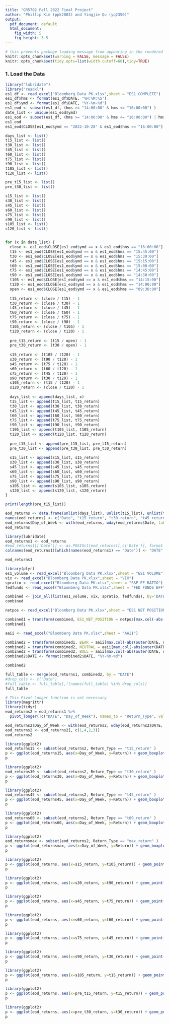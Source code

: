 ```yaml
---
title: "GR5702 Fall 2022 Final Project"
author: "Phillip Kim (ppk2003) and Yingjie Qu (yq2350)"
output:
  pdf_document: default
  html_document:
    fig_width: 5
    fig_height: 3.5
---
```



```r
# this prevents package loading message from appearing in the rendered version of your problem set
knitr::opts_chunk$set(warning = FALSE, message = FALSE)
knitr::opts_chunk$set(tidy.opts=list(width.cutoff=60),tidy=TRUE)
```

### 1. Load the Data


```r
library("lubridate")
library("readxl")
es1_df <- read_excel("Bloomberg Data PK.xlsx",sheet = "ES1 COMPLETE")
es1_df$hms <- format(es1_df$DATE, "%H:%M:%S")
es1_df$ymd <- format(es1_df$DATE, "%Y-%m-%d")
es1_eod <- subset(es1_df, (hms >= "14:00:00" & hms <= "16:00:00") )
date_list <- unique(es1_eod$ymd)
es1_eod <- subset(es1_df, (hms >= "14:00:00" & hms <= "16:00:00") | hms == "09:30:00")
es1_eod
es1_eod$CLOSE[es1_eod$ymd == "2022-10-28" & es1_eod$hms == "16:00:00"]
```
```r
days_list <- list()
t15_list <- list()
t30_list <- list()
t45_list <- list()
t60_list <- list()
t75_list <- list()
t90_list <- list()
t105_list <- list()
t120_list <- list()

pre_t15_list <- list()
pre_t30_list <- list()

s15_list <- list()
s30_list <- list()
s45_list <- list()
s60_list <- list()
s75_list <- list()
s90_list <- list()
s105_list <- list()
s120_list <- list()


for (x in date_list) {
  close <- es1_eod$CLOSE[es1_eod$ymd == x & es1_eod$hms == "16:00:00"]
  t15 <- es1_eod$CLOSE[es1_eod$ymd == x & es1_eod$hms == "15:45:00"]
  t30 <- es1_eod$CLOSE[es1_eod$ymd == x & es1_eod$hms == "15:30:00"]
  t45 <- es1_eod$CLOSE[es1_eod$ymd == x & es1_eod$hms == "15:15:00"]
  t60 <- es1_eod$CLOSE[es1_eod$ymd == x & es1_eod$hms == "15:00:00"]
  t75 <- es1_eod$CLOSE[es1_eod$ymd == x & es1_eod$hms == "14:45:00"]
  t90 <- es1_eod$CLOSE[es1_eod$ymd == x & es1_eod$hms == "14:30:00"]
  t105 <- es1_eod$CLOSE[es1_eod$ymd == x & es1_eod$hms == "14:15:00"]
  t120 <- es1_eod$CLOSE[es1_eod$ymd == x & es1_eod$hms == "14:00:00"]
  open <- es1_eod$CLOSE[es1_eod$ymd == x & es1_eod$hms == "09:30:00"]
  
  t15_return <- (close / t15) - 1
  t30_return <- (close / t30) - 1
  t45_return <- (close / t45) - 1
  t60_return <- (close / t60) - 1
  t75_return <- (close / t75) - 1
  t90_return <- (close / t90) - 1
  t105_return <- (close / t105) - 1
  t120_return <- (close / t120) - 1
  
  pre_t15_return <- (t15 / open) - 1
  pre_t30_return <- (t30 / open) - 1
  
  s15_return <- (t105 / t120) - 1
  s30_return <- (t90 / t120) - 1
  s45_return <- (t75 / t120) - 1
  s60_return <- (t60 / t120) - 1
  s75_return <- (t45 / t120) - 1
  s90_return <- (t30 / t120) - 1
  s105_return <- (t15 / t120) - 1
  s120_return <- (close / t120) - 1
  
  days_list <- append(days_list, x)
  t15_list <- append(t15_list, t15_return)
  t30_list <- append(t30_list, t30_return)
  t45_list <- append(t45_list, t45_return)
  t60_list <- append(t60_list, t60_return)
  t75_list <- append(t75_list, t75_return)
  t90_list <- append(t90_list, t90_return)
  t105_list <- append(t105_list, t105_return)
  t120_list <- append(t120_list, t120_return)
  
  pre_t15_list <- append(pre_t15_list, pre_t15_return)
  pre_t30_list <- append(pre_t30_list, pre_t30_return)
  
  s15_list <- append(s15_list, s15_return)
  s30_list <- append(s30_list, s30_return)
  s45_list <- append(s45_list, s45_return)
  s60_list <- append(s60_list, s60_return)
  s75_list <- append(s75_list, s75_return)
  s90_list <- append(s90_list, s90_return)
  s105_list <- append(s105_list, s105_return)
  s120_list <- append(s120_list, s120_return)
}

print(length(pre_t15_list))

eod_returns <- data.frame(unlist(days_list), unlist(t15_list), unlist(t30_list), unlist(t45_list), unlist(t60_list), unlist(t75_list), unlist(t90_list), unlist(t105_list), unlist(t120_list), unlist(pre_t15_list), unlist(pre_t30_list), unlist(s15_list), unlist(s30_list), unlist(s45_list), unlist(s60_list), unlist(s75_list), unlist(s90_list), unlist(s105_list), unlist(s120_list))
names(eod_returns) <- c("Date", "t15_return", "t30_return", "t45_return", "t60_return", "t75_return", "t90_return", "t105_return", "t120_return", "pre_t15_return", "pre_t30_return", "s15_return", "s30_return", "s45_return", "s60_return", "s75_return", "s90_return", "s105_return", "s120_return")
eod_returns$Day_of_Week <- with(eod_returns, wday(eod_returns$Date, label=TRUE))
eod_returns
```
```r
library(lubridate)
eod_returns1 <- eod_returns
#eod_returns1[['Date']] <- as.POSIXct(eod_returns1[,c('Date')], format = "%Y-%m-%d")
colnames(eod_returns1)[which(names(eod_returns1) == "Date")] <- "DATE"

eod_returns1
```

```r
library(plyr)
es1_volume <- read_excel("Bloomberg Data PK.xlsx",sheet = "ES1 VOLUME")
vix <- read_excel("Bloomberg Data PK.xlsx",sheet = "VIX")
spratio <- read_excel("Bloomberg Data PK.xlsx",sheet = "S&P PE RATIO")
fedfunds <- read_excel("Bloomberg Data PK.xlsx",sheet = "FED FUNDS EFF")

combined <- join_all(list(es1_volume, vix, spratio, fedfunds), by='DATE', type='inner')
combined
```
```r
netpos <- read_excel("Bloomberg Data PK.xlsx",sheet = "ES1 NET POSITION")

combined1 = transform(combined, ES1_NET_POSITION = netpos[max.col(-abs(outer(DATE, netpos$DATE, `-`))), "ES1_NET_POSITION"])
combined1
```
```r
aaii <- read_excel("Bloomberg Data PK.xlsx",sheet = "AAII")

combined2 = transform(combined1, BEAR = aaii[max.col(-abs(outer(DATE, netpos$DATE, `-`))), "BEAR"])
combined2 = transform(combined2, NEUTRAL = aaii[max.col(-abs(outer(DATE, netpos$DATE, `-`))), "NEUTRAL"])
combined2 = transform(combined2, BULL = aaii[max.col(-abs(outer(DATE, netpos$DATE, `-`))), "BULL"])
combined2$DATE <- format(combined2$DATE, "%Y-%m-%d")

combined2
```
```r
full_table <- merge(eod_returns1, combined2, by = "DATE")
#drop_cols <- c("Date")
#full_table <- full_table[,!(names(full_table) %in% drop_cols)]
full_table
```

```r
# This Pivot Longer function is not necessary
library(magrittr)
library(tidyr)
eod_returns2 = eod_returns1 %>%
  pivot_longer(!c("DATE", "Day_of_Week"), names_to = "Return_Type", values_to = "Return")

eod_returns2$Day_of_Week <- with(eod_returns2, wday(eod_returns2$DATE, label=TRUE))
eod_returns2 <- eod_returns2[, c(1,4,2,3)]
eod_returns2
```
```r
library(ggplot2)
eod_returns15 <- subset(eod_returns2, Return_Type == "t15_return" )
p <- ggplot(eod_returns15, aes(x=Day_of_Week, y=Return)) + geom_boxplot()
p
```
```r
library(ggplot2)
eod_returns30 <- subset(eod_returns2, Return_Type == "t30_return" )
p <- ggplot(eod_returns30, aes(x=Day_of_Week, y=Return)) + geom_boxplot()
p
```
```r
library(ggplot2)
eod_returns45 <- subset(eod_returns2, Return_Type == "t45_return" )
p <- ggplot(eod_returns45, aes(x=Day_of_Week, y=Return)) + geom_boxplot()
p
```
```r
library(ggplot2)
eod_returns60 <- subset(eod_returns2, Return_Type == "t60_return" )
p <- ggplot(eod_returns60, aes(x=Day_of_Week, y=Return)) + geom_boxplot()
p
```
```r
library(ggplot2)
eod_returnsmax <- subset(eod_returns2, Return_Type == "max_return" )
p <- ggplot(eod_returnsmax, aes(x=Day_of_Week, y=Return)) + geom_boxplot()
p
```
```r
library(ggplot2)
p <- ggplot(eod_returns, aes(x=s15_return, y=t105_return)) + geom_point() + geom_hline(yintercept=0) + geom_vline(xintercept=0)
p
```
```r
library(ggplot2)
p <- ggplot(eod_returns, aes(x=s30_return, y=t90_return)) + geom_point() + geom_hline(yintercept=0) + geom_vline(xintercept=0)
p
```


```r
library(ggplot2)
p <- ggplot(eod_returns, aes(x=s45_return, y=t75_return)) + geom_point() + geom_hline(yintercept=0) + geom_vline(xintercept=0)
p
```
```r
library(ggplot2)
p <- ggplot(eod_returns, aes(x=s60_return, y=t60_return)) + geom_point() + geom_hline(yintercept=0) + geom_vline(xintercept=0)
p
```

```r
library(ggplot2)
p <- ggplot(eod_returns, aes(x=s75_return, y=t45_return)) + geom_point() + geom_hline(yintercept=0) + geom_vline(xintercept=0)
p
```

```r
library(ggplot2)
p <- ggplot(eod_returns, aes(x=s90_return, y=t30_return)) + geom_point() + geom_hline(yintercept=0) + geom_vline(xintercept=0)
p
```

```r
library(ggplot2)
p <- ggplot(eod_returns, aes(x=s105_return, y=t15_return)) + geom_point() + geom_hline(yintercept=0) + geom_vline(xintercept=0)
p
```
```r
library(ggplot2)
p <- ggplot(eod_returns, aes(x=pre_t15_return, y=t15_return)) + geom_point() + geom_hline(yintercept=0) + geom_vline(xintercept=0)
p
```

```r
library(ggplot2)
p <- ggplot(eod_returns, aes(x=pre_t30_return, y=t30_return)) + geom_point() + geom_hline(yintercept=0) + geom_vline(xintercept=0)
p
```